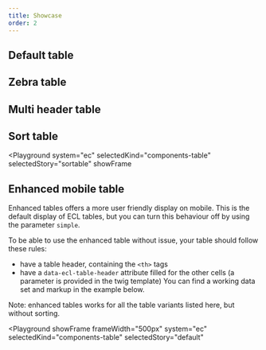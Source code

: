 ```yaml
---
title: Showcase
order: 2
---
```



## Default table

<Playground system="ec" selectedKind="components-table" selectedStory="default">
  <Html markup={tableDefault} />
</Playground>

## Zebra table

<Playground system="ec" selectedKind="components-table" selectedStory="zebra">
  <Html markup={tableZebra} />
</Playground>

## Multi header table

<Playground system="ec" selectedKind="components-table" selectedStory="multi">
  <Html markup={tableMulti} />
</Playground>

## Sort table

<Playground
  system="ec"
  selectedKind="components-table"
  selectedStory="sortable"
  showFrame
>
  <Html markup={tableSortable} />
</Playground>

## Enhanced mobile table

Enhanced tables offers a more user friendly display on mobile.
This is the default display of ECL tables, but you can turn this behaviour off by using the parameter `simple`.

To be able to use the enhanced table without issue, your table should follow these rules:

- have a table header, containing the `<th>` tags
- have a `data-ecl-table-header` attribute filled for the other cells (a parameter is provided in the twig template)
  You can find a working data set and markup in the example below.

Note: enhanced tables works for all the table variants listed here, but without sorting.

<Playground
  showFrame
  frameWidth="500px"
  system="ec"
  selectedKind="components-table"
  selectedStory="default"
>
  <Html markup={tableDefault} />
</Playground>
